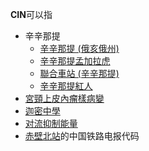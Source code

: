 '''CIN'''可以指
*辛辛那提
**[[辛辛那提_(俄亥俄州)|辛辛那提 (俄亥俄州)]]
**[[辛辛那提孟加拉虎|辛辛那提孟加拉虎]]
**[[聯合車站_(辛辛那提)|聯合車站 (辛辛那提)]]
**[[辛辛那提紅人|辛辛那提紅人]]
*[[宮頸上皮內瘤樣病變|宮頸上皮內瘤樣病變]]
*[[迦密中學|迦密中學]]
*[[对流抑制能量|对流抑制能量]]
* [[赤壁北站|赤壁北站]]的中国铁路电报代码
{{Disambig|Cat=三字拉丁字母縮寫消歧義}}
